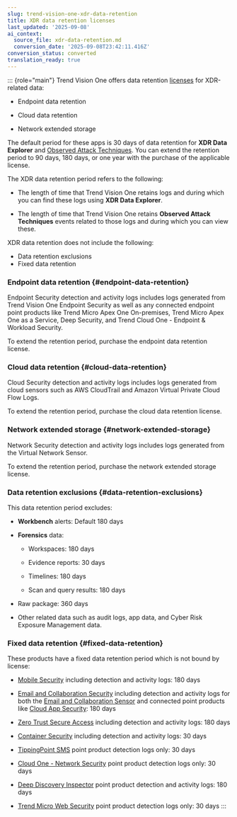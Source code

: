 ```yaml
---
slug: trend-vision-one-xdr-data-retention
title: XDR data retention licenses
last_updated: '2025-09-08'
ai_context:
  source_file: xdr-data-retention.md
  conversion_date: '2025-09-08T23:42:11.416Z'
conversion_status: converted
translation_ready: true
---
```


::: {role="main"}
Trend Vision One offers data retention [licenses](license-information.mdx) for XDR-related data:

- Endpoint data retention

- Cloud data retention

- Network extended storage

The default period for these apps is 30 days of data retention for **XDR Data Explorer** and [Observed Attack Techniques](observed-attack-techniques.mdx). You can extend the retention period to 90 days, 180 days, or one year with the purchase of the applicable license.

The XDR data retention period refers to the following:

- The length of time that Trend Vision One retains logs and during which you can find these logs using **XDR Data Explorer**.

- The length of time that Trend Vision One retains **Observed Attack Techniques** events related to those logs and during which you can view these.

XDR data retention does not include the following:

- Data retention exclusions
- Fixed data retention

### Endpoint data retention {#endpoint-data-retention}

Endpoint Security detection and activity logs includes logs generated from Trend Vision One Endpoint Security as well as any connected endpoint point products like Trend Micro Apex One On-premises, Trend Micro Apex One as a Service, Deep Security, and Trend Cloud One - Endpoint & Workload Security.

To extend the retention period, purchase the endpoint data retention license.

### Cloud data retention {#cloud-data-retention}

Cloud Security detection and activity logs includes logs generated from cloud sensors such as AWS CloudTrail and Amazon Virtual Private Cloud Flow Logs.

To extend the retention period, purchase the cloud data retention license.

### Network extended storage {#network-extended-storage}

Network Security detection and activity logs includes logs generated from the Virtual Network Sensor.

To extend the retention period, purchase the network extended storage license.

### Data retention exclusions {#data-retention-exclusions}

This data retention period excludes:

- **Workbench** alerts: Default 180 days

- **Forensics** data:

  - Workspaces: 180 days

  - Evidence reports: 30 days

  - Timelines: 180 days

  - Scan and query results: 180 days

- Raw package: 360 days

- Other related data such as audit logs, app data, and Cyber Risk Exposure Management data.

### Fixed data retention {#fixed-data-retention}

These products have a fixed data retention period which is not bound by license:

- [Mobile Security](mobile-security.mdx) including detection and activity logs: 180 days

- [Email and Collaboration Security](get-start-email-collaboration.mdx) including detection and activity logs for both the [Email and Collaboration Sensor](email-sensor.mdx) and connected point products like [Cloud App Security](https://docs.trendmicro.com/en-us/documentation/article/cloud-app-security-online-help-introduction): 180 days

- [Zero Trust Secure Access](zero-trust-secure-access-overview.mdx) including detection and activity logs: 180 days

- [Container Security](container-security.mdx) including detection and activity logs: 30 days

- [TippingPoint SMS](https://docs.trendmicro.com/en-us/documentation/security-management-system/) point product detection logs only: 30 days

- [Cloud One - Network Security](https://docs.trendmicro.com/en-us/documentation/article/trend-micro-cloud-one-network-security-Getting_started) point product detection logs only: 30 days

- [Deep Discovery Inspector](https://docs.trendmicro.com/en-us/documentation/deep-discovery-inspector/) point product detection and activity logs: 180 days

- [Trend Micro Web Security](https://docs.trendmicro.com/en-us/documentation/web-security/) point product detection logs only: 30 days
:::
